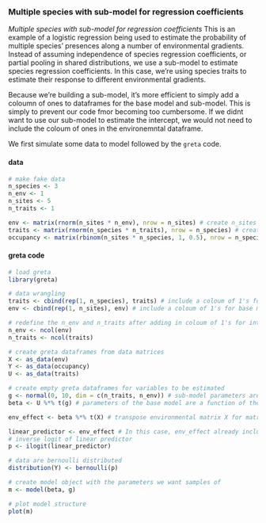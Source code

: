 ### Multiple species with sub-model for regression coefficients

*Multiple species with sub-model for regression coefficients* This is an example of a logistic regression being used to estimate the probability of multiple species' presences along a number of environmental gradients. Instead of assuming independence of species regression coefficients, or partial pooling in shared distributions, we use a sub-model to estimate species regression coefficients. In this case, we're using species traits to estimate their response to different environmental gradients.

Because we're building a sub-model, it's more efficient to simply add a coloumn of ones to dataframes for the base model and sub-model. This is simply to prevent our code fmor becoming too cumbersome. If we didnt want to use our sub-model to estimate the intercept, we would not need to include the coloum of ones in the environemntal dataframe.

We first simulate some data to model followed by the `greta` code.

#### data
<div class="data">
```r
# make fake data
n_species <- 3
n_env <- 1
n_sites <- 5
n_traits <- 1

env <- matrix(rnorm(n_sites * n_env), nrow = n_sites) # create n_sites x n_species matrix of environmental variables
traits <- matrix(rnorm(n_species * n_traits), nrow = n_species) # create n_species * n_traits matix of trait variables
occupancy <- matrix(rbinom(n_sites * n_species, 1, 0.5), nrow = n_species) # create n_sites * n_species matrix of observed occupancy
```
</div>

#### greta code
```r
# load greta
library(greta)

# data wrangling
traits <- cbind(rep(1, n_species), traits) # include a coloum of 1's for sub-model intercept estimation
env <- cbind(rep(1, n_sites), env) # include a coloum of 1's for base model intercept estimation

# redefine the n_env and n_traits after adding in coloum of 1's for intercepts
n_env <- ncol(env)
n_traits <- ncol(traits)

# create greta dataframes from data matrices
X <- as_data(env)
Y <- as_data(occupancy)
U <- as_data(traits)

# create empty greta dataframes for variables to be estimated
g <- normal(0, 10, dim = c(n_traits, n_env)) # sub-model parameters are drawn from normal distributions
beta <- U %*% t(g) # parameters of the base model are a function of the parameters of the sub-model

env_effect <- beta %*% t(X) # transpose environmental matrix X for matrix multiplication

linear_predictor <- env_effect # In this case, env_effect already includes the intercept and so it is equal to the final linear predictor
# inverse logit of linear predictor
p <- ilogit(linear_predictor)

# data are bernoulli distributed
distribution(Y) <- bernoulli(p)

# create model object with the parameters we want samples of
m <- model(beta, g)

# plot model structure
plot(m)
```
